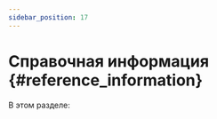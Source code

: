 ```yaml
---
sidebar_position: 17
---
```



# Справочная информация {#reference_information}

В этом разделе:
<DocCardList/>


[//]: # (-   [Длительности по умолчанию в очереди]&#40;default_durations.mdx&#41;)

[//]: # (-   [Правила создания XLSX файла для импорта графика сотрудников]&#40;employee_schedule_xlsx_rules.mdx&#41;)



